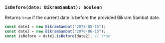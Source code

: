 ### `isBefore(date: BikramSambat): boolean`

Returns `true` if the current date is before the provided Bikram Sambat date.

```jsx
const date1 = new BikramSambat("2078-05-15");
const date2 = new BikramSambat("2078-06-15");
const isBefore = date1.isBefore(date2); // true
```

